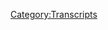 {{Transcript
    | title         = [[737: Reflections on a Verdict Part 2]]
    | caption       = [https://knowledgefight.libsyn.com/737-reflections-on-a-verdict-part-2 Listen to this episode on Libsyn]
    | episodeNumber = [[737: Reflections on a Verdict Part 2|737]]
    | length        = 01:23:02
}}

{{MessageBox
    | header     = Warning: Bot Generated Content
    | text       = This transcript was automatically generated by transcription software and likely contains many mistakes and misattributions. Please check the audio for definitive quotes, attribution, and context.
    | image      = N3yvass4myg91.webp
    | imagewidth = 50px
    | id         = warning
}}

{{TranscriptBlock
    | name      = Opening Theme by DJ Danarchy
    | timestamp = 00:00:04.000
    | text      = Red Alert. Red alert. Red alert. Red alert. Red alert. Not not not not not not Knowledge Fight. Dan and Jordan. I am sweating. Knowledge fight dot com. It's time to pray. I have great respect for Knowledge Fight. Knowledge Fight. I'm sick of them posing as if they're the good guys saying we are the bad guys. Knowledge Fight. Dan and Jordan. Knowledge Fight. Need money. Andy in Kansas Andy in Andy Stop it Andy in Kan Andy in Kansas. Andy it's time to pray Andy in Kansas, you're on the air. Thanks for holding. Hello Alex I'm a first time caller I'm a huge fan. I love your work. Knowledge Fight. Knowledge Fight dot com. I love you.
}}

{{TranscriptBlock
    | name      = Dan
    | timestamp = 00:00:59.000
    | text      = Hey, everybody, welcome back to Knowledge Fight. I'm Dan.
}}

{{TranscriptBlock
    | name      = Jordan
    | timestamp = 00:01:01.000
    | text      = I'm Jordan.
}}

{{TranscriptBlock
    | name      = Dan
    | timestamp = 00:01:02.000
    | text      = We're a couple dudes, like to sit around worship at the altar of Celine and talk a little bit about Alex Jones.
}}

{{TranscriptBlock
    | name      = Jordan
    | timestamp = 00:01:06.000
    | text      = Oh indeed we are, Dan.
}}

{{TranscriptBlock
    | name      = Dan
    | timestamp = 00:01:08.000
    | text      = Jordan.
}}

{{TranscriptBlock
    | name      = Jordan
    | timestamp = 00:01:09.000
    | text      = Dan!
}}

{{TranscriptBlock
    | name      = Dan
    | timestamp = 00:01:09.000
    | text      = JorDan.
}}

{{TranscriptBlock
    | name      = Jordan
    | timestamp = 00:01:10.000
    | text      = Quick question for you.
}}

{{TranscriptBlock
    | name      = Dan
    | timestamp = 00:01:10.000
    | text      = Sup.
}}

{{TranscriptBlock
    | name      = Jordan
    | timestamp = 00:01:11.000
    | text      = So what's your bright spot today, buddy?
}}

{{TranscriptBlock
    | name      = Dan
    | timestamp = 00:01:12.000
    | text      = My bright spot today is that we remember to do an intro.
}}

{{TranscriptBlock
    | name      = Jordan
    | timestamp = 00:01:14.000
    | text      = That is true. As opposed to last time,
}}

{{TranscriptBlock
    | name      = Dan
    | timestamp = 00:01:17.000
    | text      = Boy, I felt I could I couldn't say words and now I can't either.
}}

{{TranscriptBlock
    | name      = Jordan
    | timestamp = 00:01:24.000
    | text      = You your your intros, when you're by yourself, have a tendency to flounder as time goes on.
}}

{{TranscriptBlock
    | name      = Dan
    | timestamp = 00:01:31.000
    | text      = I get a little heavy.
}}

{{TranscriptBlock
    | name      = Jordan
    | timestamp = 00:01:33.000
    | text      = You get you have a good head of steam as you start and then they start to go a little bit off the rails.
}}

{{TranscriptBlock
    | name      = Dan
    | timestamp = 00:01:38.000
    | text      = It's kind of Wile E Coyote-ish.
}}

{{TranscriptBlock
    | name      = Jordan
    | timestamp = 00:01:42.000
    | text      = That you you don't know when you've run off the cliff. You keep going. It's kind of amazing.
}}

{{TranscriptBlock
    | name      = Dan
    | timestamp = 00:01:48.000
    | text      = And the the there's an existential question in the middle of, why am I doing this?
}}

{{TranscriptBlock
    | name      = Jordan
    | timestamp = 00:01:54.000
    | text      = There is that. anyway. When you fall you hold up a sign that says, Why am I doing this?
}}

{{TranscriptBlock
    | name      = Dan
    | timestamp = 00:02:01.000
    | text      = So I'm glad that we're, we remember to do that today. indeed. What about you?
}}

{{TranscriptBlock
    | name      = Jordan
    | timestamp = 00:02:05.000
    | text      = My brightspot? Dan, it may seem trivial but it is the parking spot that I got today. oooh. There is, so on the street, there is very little...
}}

{{TranscriptBlock
    | name      = Dan
    | timestamp = 00:02:14.000
    | text      = Don't doxs me.
}}

{{TranscriptBlock
    | name      = Jordan
    | timestamp = 00:02:15.000
    | text      = --there is. I wasn't going to. all right. There is one spot. One that is free. There's no. There's no parking meters. It is in between.
}}

{{TranscriptBlock
    | name      = Mike Wilette
    | timestamp = 00:02:26.000
    | text      = COMBO BREAKER!
}}

{{TranscriptBlock
    | name      = Dan
    | timestamp = 00:02:27.000
    | text      = Don't dox me, man!
}}

{{TranscriptBlock
    | name      = Jordan
    | timestamp = 00:02:28.000
    | text      = You can't, you can't park in those places. But there's one perfect spot, completely free, right? Always filled. But then every now and again. This is the second time in like three years I've gotten this spot. And it brightens your day, man free parking.
}}

{{TranscriptBlock
    | name      = Dan
    | timestamp = 00:02:45.000
    | text      = That is fantastic. I now have more work to do, because I'm gonna have to bleep a couple of things. It's not specific enough to geo locate me but at the same time I'm still uncomfortable with landmarks. fair enough. But as far as parking goes, that could be anywhere in the city. exactly. It's it's a real menace. People have a real tough time with it. And I'm glad I'm glad you landed.
}}

{{TranscriptBlock
    | name      = Jordan
    | timestamp = 00:03:08.000
    | text      = A little bit like standing in the four corners, you know where you're like, Oh, I'm in any state that I want to be right now. You're like this is the freest parking in the entire block.
}}

{{TranscriptBlock
    | name      = Dan
    | timestamp = 00:03:16.000
    | text      = Yeah, back when I lived in uptown. That was the worst. yeah. Because, I guess we already doxed my old place, I lived on Ainsley. And that street is so thin. yeah. And there's people parking on both sides of the street. And there's never a spot. It was just so awful I'd have anytime anybody came over there. It was just like they would learn. Yeah, they're like, oh, I have to park aways away or drive around in a loop. For half an hour. yeah. To find someone leaving. That was awful.
}}

{{TranscriptBlock
    | name      = Jordan
    | timestamp = 00:03:51.000
    | text      = Anybody living near Belmont and Lake Shore is like you're gonna, you might as well park on Addison, my man.
}}

{{TranscriptBlock
    | name      = Dan
    | timestamp = 00:03:57.000
    | text      = Funny story, that was around where I lived before. exactly. Yeah. yeah. A lot of people who would come over would. tough stuff. They'd learn. Take fucking the red line.
}}

{{TranscriptBlock
    | name      = Jordan
    | timestamp = 00:04:09.000
    | text      = Take the red line. yeah. There's good transportation here.
}}

{{TranscriptBlock
    | name      = Dan
    | timestamp = 00:04:12.000
    | text      = Yeah. Luckily for us, you also lived in Uptown when I lived in Uptown. So you could just walk over. So it was pretty convenient. beautiful. So Jordan today, we have an interview to enjoy. Continuing our sneaky snake weekend series.
}}

{{TranscriptBlock
    | name      = Jordan
    | timestamp = 00:04:27.000
    | text      = The snakes have snuck again.
}}

{{TranscriptBlock
    | name      = Dan
    | timestamp = 00:04:29.000
    | text      = We have a little conversation with Elizabeth Williamson, she dropped by.
}}

{{TranscriptBlock
    | name      = Jordan
    | timestamp = 00:04:34.000
    | text      = Our good friend Elizabeth.
}}

{{TranscriptBlock
    | name      = Dan
    | timestamp = 00:04:36.000
    | text      = Yeah. The trial has concluded. And so we thought in addition to checking in with the legal end with our friend Mark, why not talk to our friend Liz about what it was like in the room, as she had spent the entire time there for the trial.
}}

{{TranscriptBlock
    | name      = Jordan
    | timestamp = 00:04:52.000
    | text      = I think really she, beyond like the judge and the lawyers and the jury, I think Elizabeth has been in there the most.
}}

{{TranscriptBlock
    | name      = Dan
    | timestamp = 00:04:59.000
    | text      = Well, the families.
}}

{{TranscriptBlock
    | name      = Jordan
    | timestamp = 00:05:00.000
    | text      = Well, I mean, yes, I mean in the professional capacity.
}}

{{TranscriptBlock
    | name      = Dan
    | timestamp = 00:05:03.000
    | text      = People who weren't part of the tribe.
}}

{{TranscriptBlock
    | name      = Jordan
    | timestamp = 00:05:05.000
    | text      = Exactly. Yeah, obviously I'm. Yeah.
}}

{{TranscriptBlock
    | name      = Dan
    | timestamp = 00:05:08.000
    | text      = Yeah. I mean, Sebastian Murdoch was down there, but he left after a week or so. I mean, even Mark left after a week.
}}

{{TranscriptBlock
    | name      = Jordan
    | timestamp = 00:05:16.000
    | text      = Mark had places to be.
}}

{{TranscriptBlock
    | name      = Dan
    | timestamp = 00:05:18.000
    | text      = Yeah. Vegas.
}}

{{TranscriptBlock
    | name      = Jordan
    | timestamp = 00:05:19.000
    | text      = Yeah, baby.
}}

{{TranscriptBlock
    | name      = Dan
    | timestamp = 00:05:22.000
    | text      = So I hope you folks do enjoy and we will be back Monday with a non sneaky episode. indeed we will. But hey. enjoy. Until then. No. no. That's not how we do this. exactly. Boy.
}}

{{TranscriptBlock
    | name      = Dan
    | timestamp = 00:05:40.000
    | text      = Hey, folks, we are back again. it's true. Guess who's back? Back again
}}

{{TranscriptBlock
    | name      = Jordan
    | timestamp = 00:05:47.000
    | text      = No. Is this how we start things now?
}}

{{TranscriptBlock
    | name      = Dan
    | timestamp = 00:05:50.000
    | text      = This weekend feels empty without me. That Eminem song is 20 years old.
}}

{{TranscriptBlock
    | name      = Jordan
    | timestamp = 00:05:56.000
    | text      = Yeah, no, sometimes I really think about how many things are 20 years old now. And it's a it's a real bummer. Yeah, what are you gonna do?
}}

{{TranscriptBlock
    | name      = Dan
    | timestamp = 00:06:03.000
    | text      = Anyway? We are here having another little sneaky snake this weekend. And we're excited to be joined by, from the, from the New York Times from Sandy Hook. The battle for truth. yes. An American tragedy. yes, you got the you got the yeah. Also person whose name I fucked up last time. yep. Ladies and gentlemen. Elizabeth Williamson, thank you so much for joining us.
}}

{{TranscriptBlock
    | name      = Elizabeth Williamson
    | timestamp = 00:06:34.000
    | text      = It's Erica Williamson to you.
}}

{{TranscriptBlock
    | name      = Dan
    | timestamp = 00:06:35.000
    | text      = Dammit.
}}

{{TranscriptBlock
    | name      = Jordan
    | timestamp = 00:06:36.000
    | text      = Ohhh, every time, Dan.
}}

{{TranscriptBlock
    | name      = Dan
    | timestamp = 00:06:40.000
    | text      = I'm used to not being able to get anything right. That is okay. How are you?
}}

{{TranscriptBlock
    | name      = Elizabeth Williamson
    | timestamp = 00:06:45.000
    | text      = I'm fine. How are you guys?
}}

{{TranscriptBlock
    | name      = Dan
    | timestamp = 00:06:48.000
    | text      = I'm a little tired. Little exhausted. I'm sure you're feeling fairly similarly. So I should
}}

{{TranscriptBlock
    | name      = Elizabeth Williamson
    | timestamp = 00:06:55.000
    | text      = Yeah, I am actually but I'm, I'm happy even though you didn't ask me what's my bright spot? My bright spot is that I'm in Wisconsin at my brother's house.
}}

{{TranscriptBlock
    | name      = Dan
    | timestamp = 00:07:04.000
    | text      = I think a lot of people's bright spot involves Wisconsin. People who love cheese. sure.
}}

{{TranscriptBlock
    | name      = Elizabeth Williamson
    | timestamp = 00:07:10.000
    | text      = Yes. booze. Brisk air. sure. Lots of Fall colors.
}}

{{TranscriptBlock
    | name      = Dan
    | timestamp = 00:07:15.000
    | text      = Milwaukee's in Wisconsin. that's true. They have that Spotted Cow. Is that the name of the beer that everyone likes?
}}

{{TranscriptBlock
    | name      = Elizabeth Williamson
    | timestamp = 00:07:22.000
    | text      = Yes. Yes. We've got a refrigerator full of that, my brother won a case of it in a bet.
}}

{{TranscriptBlock
    | name      = Dan
    | timestamp = 00:07:27.000
    | text      = Yeah. What was the bet?
}}

{{TranscriptBlock
    | name      = Jordan
    | timestamp = 00:07:29.000
    | text      = So wait now. Okay. All right.
}}

{{TranscriptBlock
    | name      = Dan
    | timestamp = 00:07:31.000
    | text      = Was it Alex Jones is going to lose $900 million?
}}

{{TranscriptBlock
    | name      = Elizabeth Williamson
    | timestamp = 00:07:35.000
    | text      = Ding ding ding.
}}

{{TranscriptBlock
    | name      = Jordan
    | timestamp = 00:07:37.000
    | text      = That's a good bet. That's a good bet.
}}

{{TranscriptBlock
    | name      = Dan
    | timestamp = 00:07:39.000
    | text      = Yeah. Especially if it ropes you in some Spotted Cow. yeah.
}}

{{TranscriptBlock
    | name      = Elizabeth Williamson
    | timestamp = 00:07:43.000
    | text      = That's right. It's thinking it's probably a little early for it. But you never know.
}}

{{TranscriptBlock
    | name      = Dan
    | timestamp = 00:07:49.000
    | text      = It's creamy, right? I mean, it has sort of a cream thing, I'm not trying to argue it's a morning beer.
}}

{{TranscriptBlock
    | name      = Jordan
    | timestamp = 00:07:57.000
    | text      = I was gonna say, are we are we easing in to day drinking this early?
}}

{{TranscriptBlock
    | name      = Elizabeth Williamson
    | timestamp = 00:08:01.000
    | text      = It's an excellent breakfast beer.
}}

{{TranscriptBlock
    | name      = Dan
    | timestamp = 00:08:04.000
    | text      = So you, I got to imagine are exhausted because you've been in Connecticut for the trial the entire time. Right. You you? It was almost five weeks of of that.
}}

{{TranscriptBlock
    | name      = Elizabeth Williamson
    | timestamp = 00:08:18.000
    | text      = Yeah, I did go home on the weekends. But yeah, I was there for the whole thing. And I wouldn't have been anywhere else because it was really quite something.
}}

{{TranscriptBlock
    | name      = Dan
    | timestamp = 00:08:30.000
    | text      = Yeah, yeah. Did. I just I guess that's got to help. I mean, being able to go home on the weekends, probably keeps a little bit of sanity. But us being down in Texas for like two weeks was it felt like an endurance trial?
}}

{{TranscriptBlock
    | name      = Jordan
    | timestamp = 00:08:46.000
    | text      = Yeah, it was excruciating.
}}

{{TranscriptBlock
    | name      = Dan
    | timestamp = 00:08:47.000
    | text      = And this trial in particular was, there were so many really moving, difficult stories from these family members. I just, I feel like I feel like I would collapse. yeah.
}}

{{TranscriptBlock
    | name      = Elizabeth Williamson
    | timestamp = 00:09:01.000
    | text      = Yeah, I mean, the families were the ones I really was thinking of, because, you know, once in a while, you know, the group would be larger or smaller, but I would say for the most part, the families attended just about every day of the trial, and you could really see the toll that it was taking on them. I mean, there were some family members that, you know, every time their child's name, for example, was mentioned, in court, they, you know, they would be very emotional about that, and, and then hearing each other's stories. I mean, they, you know, sometimes there were spouses who, you know, they didn't know that what the other one had gone through, you know, they didn't they hadn't heard that exact story told in that exact way, or they hadn't heard, you know, another relative story themselves. So, you know, you could really see it you know, how much just grief and you know, and how, what a revelation, some of this was even to them. And, and they were really there for each other. I mean, they, they all sat together, they all consult each other, they all kind of, you know, spent time together. And that was really
}}

{{TranscriptBlock
    | name      = Jordan
    | timestamp = 00:10:21.000
    | text      = Yeah, that is a really, really interesting thing that I I hadn't thought of, and I imagine most people hadn't thought of because, you know, despite our desire to kind of view everybody individually, in this case, obviously, there is still that element of, they're all sitting there with a shared event in their lives. So you just kind of don't realize that, yeah, of course, they wouldn't have just sat down in a group and gone through each individual story to each other.
}}

{{TranscriptBlock
    | name      = Dan
    | timestamp = 00:10:51.000
    | text      = And if you have, even if you're married to somebody, or maybe maybe you're divorced, or whatever, but a partner, sometimes in the aftermath of like a really terrible grief, sometimes you don't want to
}}

{{TranscriptBlock
    | name      = Jordan
    | timestamp = 00:11:06.000
    | text      = Relive it. Yeah.
}}

{{TranscriptBlock
    | name      = Dan
    | timestamp = 00:11:07.000
    | text      = Or even overburden the other person. oh totally. Be strong for them. sure. Maybe some of the intricacies of what you were going through don't really come up.
}}

{{TranscriptBlock
    | name      = Elizabeth Williamson
    | timestamp = 00:11:19.000
    | text      = A number of them spoke about how they tried to shield the other parent, for example, from what they were hearing, or what they were seeing, or the attacks that were, you know, coming at them. I'm sure you guys noticed that. how could you not? Yeah, yeah. And then the other thing, and I noticed this when I was writing my book, memories are faulty, particularly when people have gone through a big trauma. They, they, you know, can't remember everything. And this has been, you know, just about a decade. So, you know, I think them working on those recollections and, and then replaying them, you know, there were things that I think they that some people in the room hadn't know, hadn't really remembered, although they may have known it at the time.
}}

{{TranscriptBlock
    | name      = Dan
    | timestamp = 00:12:06.000
    | text      = Right, yeah, yeah. You block out a bit, that's a...
}}

{{TranscriptBlock
    | name      = Jordan
    | timestamp = 00:12:10.000
    | text      = Yeah, the brain will create that safety measure.
}}

{{TranscriptBlock
    | name      = Dan
    | timestamp = 00:12:14.000
    | text      = --much like trying to protect your partner, your brain tries to protect you from stuff.
}}

{{TranscriptBlock
    | name      = Elizabeth Williamson
    | timestamp = 00:12:17.000
    | text      = Yeah, yeah. Yeah, no, it's really true.
}}

{{TranscriptBlock
    | name      = Dan
    | timestamp = 00:12:21.000
    | text      = So we came to the end of the trial last week, on Wednesday, I guess the verdict was read on Wednesday. But the actual end of the arguments was the week, the end of the week prior. right. And so one of the things that I was wondering was, how did things feel as time went on? And the jury was deliberating?
}}

{{TranscriptBlock
    | name      = Elizabeth Williamson
    | timestamp = 00:12:46.000
    | text      = Yeah. So they had a number of questions. And so every time they'd ask a question, you try to game, you know, what does that mean? You know, at one point they asked to hear the testimony again, of William Sherlach, who's a wife, Mary Sherlach was the school psychologist who died at Sandy Hook. And there was this, you know, thought in the room? Well, okay. Let's think, his name appears on the bottom of the jury verdict form. So does that mean they're nearing the end? Yeah. All right, try and, you know, figure it all out. And kind of game through it to see, well, what does that mean? And one question, in particular, that the jury asked was this thing where they said, What does it mean, there's this kind of archaic language in the law, in these sorts of cases. And it's what does it, you know, the instruction to the jury is, try to put the plaintiff back into the position when you, you know, levy these damages, try to put them back into position they were before the harm occurred. And, you know, that works for things like, you know, a broken contract. So, you know, you can say, well, here's the income you would have had, if that person hadn't broken, illegally broken the contract or, you know, a personal injury, you know, you're paying for hospitalization, and maybe special care and things like that. But when it comes to defamation, and you know, reputational damage and things like that, and reputational damage to someone who has lost someone in this way, how do you ever get them back to where they started? You know, that's, it becomes almost a philosophical question. So yeah, it's a, you know, it was just, you know, everyone was thinking, what are they thinking when they're asking that question? Are they thinking, you know, no amount of money? Are they thinking any amount of money, you know, how, how are they grappling with that? So, so that was kind of a thing you know everybody was wondering, you know, what, what do they you know, what's going on inside that room where only the six member panel is meeting?
}}

{{TranscriptBlock
    | name      = Jordan
    | timestamp = 00:15:08.000
    | text      = Yeah I remember the one question that stuck with me from them is the one where they asked why was the why was Lafferty the first name? And obviously, it was just, you know, that was the first name and then "et al." meant, rather than writing out every single name, right, but everybody, everybody went, Oh, I know, they they must be thinking that if the name is first, maybe there was more injury to them. You know, everybody had to have had that same thought. Right?
}}

{{TranscriptBlock
    | name      = Dan
    | timestamp = 00:15:35.000
    | text      = Well, I also I had another takeaway from it. And that was, boy, does this show they are not googling anything.
}}

{{TranscriptBlock
    | name      = Elizabeth Williamson
    | timestamp = 00:15:43.000
    | text      = Yes, exactly.
}}

{{TranscriptBlock
    | name      = Dan
    | timestamp = 00:15:45.000
    | text      = They are sticking to the judge's instructions if they're asking this.
}}

{{TranscriptBlock
    | name      = Elizabeth Williamson
    | timestamp = 00:15:49.000
    | text      = Yep. Not even the definition of "et al." Yeah, no, they were very thorough. They, they were extremely diligent. You got the sense that, you know, as the judge was noting, during the trial, they were showing up early every day. They were taking notes. I mean, they were they were really into this, and, and, you know, they were very engaged. And I noticed a lot, you know, there would be different testimony, and, you know, you they would be, you know, wiping their tears away, you know, kind of crying a little bit, kind of when Jones testified, you know, a lot of frowns and a lot of shaking of their heads. And that, you know, was really interesting, because after that I'm, Norm Pattis told me he thought Jones did well in his testimony, and I was thinking, define "well."
}}

{{TranscriptBlock
    | name      = Dan
    | timestamp = 00:16:47.000
    | text      = Well. He's getting paid well.
}}

{{TranscriptBlock
    | name      = Elizabeth Williamson
    | timestamp = 00:16:51.000
    | text      = Yeah. I just said, That's surprising. You think you did well? Well, that's surprising.
}}

{{TranscriptBlock
    | name      = Jordan
    | timestamp = 00:16:58.000
    | text      = Well, yeah, could have been $1.2 billion, you know, I think, took 300 million off. But you know, it's relative. It's relative.
}}

{{TranscriptBlock
    | name      = Dan
    | timestamp = 00:17:05.000
    | text      = I think when you're someone like Norm, you have to play by pro wrestling rules where you don't break kayfabe like, even backstage, you're still in character. You know, there's still a, like, doing pretty well out there.
}}

{{TranscriptBlock
    | name      = Jordan
    | timestamp = 00:17:18.000
    | text      = Yeah. When he goes home, and it's all it's just him and his wife. He takes the text the wig off. He doesn't actually have a ponytail. He's completely bald, you know, he removes the makeup. I mean, it's, it's tough, but he's the he's the only one who gets to see the real him.
}}

{{TranscriptBlock
    | name      = Elizabeth Williamson
    | timestamp = 00:17:35.000
    | text      = Yeah, yeah. He definitely has his shtick down. I mean, when I first started researching the what was happening here, for the book, I went to see him at his offices in New Haven. And it's an you know, his offices are in an old Victorian house. And he has in what had been the dining room, just the walls are lined with books. And he said his wife has an antiquarian bookstore. And he, and he said,
}}

{{TranscriptBlock
    | name      = Dan
    | timestamp = 00:18:05.000
    | text      = Wait, wait, you mentioned the antiquarian bookstore on the last episode we talked, you didn't...
}}

{{TranscriptBlock
    | name      = Elizabeth Williamson
    | timestamp = 00:18:09.000
    | text      = In Waterbury there was one. Yeah.
}}

{{TranscriptBlock
    | name      = Dan
    | timestamp = 00:18:11.000
    | text      = ---you didn't mention it was Norm's wife.
}}

{{TranscriptBlock
    | name      = Elizabeth Williamson
    | timestamp = 00:18:13.000
    | text      = No, no, make no mistake. Let's not start anything here.
}}

{{TranscriptBlock
    | name      = Dan
    | timestamp = 00:18:17.000
    | text      = Okay, different antiquarian bookstore.
}}

{{TranscriptBlock
    | name      = Elizabeth Williamson
    | timestamp = 00:18:21.000
    | text      = Yep, no, her antiquarian bookstore is someplace else. I think he said it's in an old barn somewhere.
}}

{{TranscriptBlock
    | name      = Dan
    | timestamp = 00:18:26.000
    | text      = I just, I can't believe that there are two antiquarian bookstores that are coming up.
}}

{{TranscriptBlock
    | name      = Jordan
    | timestamp = 00:18:31.000
    | text      = I mean. Yes, it's it's amazing that they're
}}

{{TranscriptBlock
    | name      = Dan
    | timestamp = 00:18:34.000
    | text      = It's amazing. yeah.
}}

{{TranscriptBlock
    | name      = Elizabeth Williamson
    | timestamp = 00:18:34.000
    | text      = Yeah. Well, it gets weirder. Because he said, so he shows me these two very, or no, three very interesting antique books. And, and he said, Look at this one, and when you know, and it was, and one of them, as I recall, was like one of those flip books, you know, where you get a moving picture when you put the pages? yeah.
}}

{{TranscriptBlock
    | name      = Jordan
    | timestamp = 00:18:55.000
    | text      = Not the same type of antique books that I was thinking of. right? Again, more like, Oh, this is a first edition Robinson Crusoe not like this, this flip book is from the 70s.
}}

{{TranscriptBlock
    | name      = Dan
    | timestamp = 00:19:06.000
    | text      = That was a first edition of
}}

{{TranscriptBlock
    | name      = Elizabeth Williamson
    | timestamp = 00:19:08.000
    | text      = Uh, no, they were old, they were very, very old. No, they were. But. But so, you know, three, and it was kind of like, let me dig out some really interesting finds for you. So he comes up with these three books and and you know, from his opening arguments, Norm prides himself on how well read he is I think he cited you know, the great philosophers and all the way down to Shoshana Zubov in his opening remarks, so and he he was talking about her book as well when you know it, not only during his opening remarks, but you know, back in 2019 when I first visited with him. But anyway, so he shows me these three books and I thought, Oh, that's really interesting. And then a couple months go by and I read a profile of him in Connecticut magazine, and the reporter comes in and he says, Oh, let me show you my library. Look at these three interesting books. It was the same three books.
}}

{{TranscriptBlock
    | name      = Dan
    | timestamp = 00:20:12.000
    | text      = But that's got to be a little bit disappointing. yeah.
}}

{{TranscriptBlock
    | name      = Elizabeth Williamson
    | timestamp = 00:20:16.000
    | text      = Yeah. You know, he's got a shtick. You know, he's, he's sort of the, you know, he always says the same thing. You know, hey, I'm an iconoclast. I'm, uh, you know, name your age. Now. He's, I think 67. But at the time it was. I'm a 64 year old with a ponytail. I'm a 65 year old with a ponytail. I'm a 67 year old with a ponytail. I'm I'm an iconoclast. I like you know, offbeat clients.
}}

{{TranscriptBlock
    | name      = Jordan
    | timestamp = 00:20:40.000
    | text      = Yeah, there's there's the there's the analog that of that in the comedy world, which is the the comic who has to come out wearing the same shirt, because they have a joke about the shirt. You know, they have to every show they do they have to do the same shirt joke. And it gets so sad. Yeah, it gets so sad.
}}

{{TranscriptBlock
    | name      = Dan
    | timestamp = 00:21:00.000
    | text      = Oh, Norm.
}}

{{TranscriptBlock
    | name      = Elizabeth Williamson
    | timestamp = 00:21:00.000
    | text      = He's got the same book joke. yep. So.
}}

{{TranscriptBlock
    | name      = Jordan
    | timestamp = 00:21:04.000
    | text      = I mean, what three books are, what? What three books does he think is going to impress everybody? And why?
}}

{{TranscriptBlock
    | name      = Dan
    | timestamp = 00:21:12.000
    | text      = Alex Jones's The Great Reset. Glenn Beck's The Great Reset...
}}

{{TranscriptBlock
    | name      = Jordan
    | timestamp = 00:21:17.000
    | text      = Lyndon Larouche.
}}

{{TranscriptBlock
    | name      = Dan
    | timestamp = 00:21:19.000
    | text      = --Klaus Schwab's The Great Reset. All three books titled The Great Reset.
}}

{{TranscriptBlock
    | name      = Jordan
    | timestamp = 00:21:24.000
    | text      = The uh...
}}

{{TranscriptBlock
    | name      = Elizabeth Williamson
    | timestamp = 00:21:25.000
    | text      = Have you all...
}}

{{TranscriptBlock
    | name      = Jordan
    | timestamp = 00:21:25.000
    | text      = --Star Wars trilogy.
}}

{{TranscriptBlock
    | name      = Elizabeth Williamson
    | timestamp = 00:21:26.000
    | text      = --heard his podcast where he interviews Alex Jones.
}}

{{TranscriptBlock
    | name      = Jordan
    | timestamp = 00:21:30.000
    | text      = No, no, absolutely not.
}}

{{TranscriptBlock
    | name      = Elizabeth Williamson
    | timestamp = 00:21:32.000
    | text      = Oh, my.
}}

{{TranscriptBlock
    | name      = Dan
    | timestamp = 00:21:33.000
    | text      = Was that new?
}}

{{TranscriptBlock
    | name      = Elizabeth Williamson
    | timestamp = 00:21:34.000
    | text      = No, it's I want to say it's probably a year old.
}}

{{TranscriptBlock
    | name      = Dan
    | timestamp = 00:21:40.000
    | text      = I knew that Norm did some broadcasting but I, I've heard him on Alex's show a number of times and I've not found him to be a compelling figure.
}}

{{TranscriptBlock
    | name      = Elizabeth Williamson
    | timestamp = 00:21:51.000
    | text      = Yeah, the the upshot of it is Wow, Alex, here I am Norm, incredibly well read Norm, very familiar with the whole of the great philosophers, and how did I miss you? Just really amazing. Like you are one of the you know, the, you are one of the great's when it comes to prophecy.
}}

{{TranscriptBlock
    | name      = Jordan
    | timestamp = 00:22:19.000
    | text      = Oh, boy.
}}

{{TranscriptBlock
    | name      = Dan
    | timestamp = 00:22:20.000
    | text      = And then Alex quotes a comic book.
}}

{{TranscriptBlock
    | name      = Jordan
    | timestamp = 00:22:23.000
    | text      = Yeah. As uncle Benjamin used to say, with great Alex comes great Alexbility.
}}

{{TranscriptBlock
    | name      = Elizabeth Williamson
    | timestamp = 00:22:33.000
    | text      = I think you call that client management.
}}

{{TranscriptBlock
    | name      = Dan
    | timestamp = 00:22:37.000
    | text      = That's true. I guess you spend...
}}

{{TranscriptBlock
    | name      = Jordan
    | timestamp = 00:22:39.000
    | text      = It's babysitting.
}}

{{TranscriptBlock
    | name      = Dan
    | timestamp = 00:22:40.000
    | text      = --any time around Alex, you realize a little bit of flattery probably like, is how you get anything done.
}}

{{TranscriptBlock
    | name      = Jordan
    | timestamp = 00:22:47.000
    | text      = Yeah yeah yeah. yeah. What do you want to order for pizza? I don't know! I mean, you look great today. Let's go with pepperoni and cheese! Like okay, fine man. It's what it takes.
}}

{{TranscriptBlock
    | name      = Elizabeth Williamson
    | timestamp = 00:22:56.000
    | text      = Brilliant choice, brilliant choice.
}}

{{TranscriptBlock
    | name      = Jordan
    | timestamp = 00:22:58.000
    | text      = So smart.
}}

{{TranscriptBlock
    | name      = Dan
    | timestamp = 00:23:00.000
    | text      = So I I'm particularly interested in, as those questions were coming in, and like, as the deliberation went on, was that what was the flavor of tension in the courtroom? As best as you can describe it? Like, because I know that for us, from far away, there was a bit of confusion, a bit of like, is it gonna be today? Even on Wednesday it was like the end of the day, Wednesday.
}}

{{TranscriptBlock
    | name      = Elizabeth Williamson
    | timestamp = 00:23:30.000
    | text      = Yeah. Yeah. I think by the end of Wednesday, especially after they heard William Sherlach's testimony again. And then they they took recess, they went back to deliberate then there was lunch. And then they came out and they said, Can we have a new copy of the verdict form? Because we wrote the wrong number on a line. And I was sitting in the back row with Dan Reed, the documentarian, who's been recording these, this trial, and others, and we both looked at each other, you know, eyebrows raised, does it mean they're almost at the end, you know? Or does it mean, you know, they're still kind of making their way, and and no one knew. But I was starting to, by the end of the day on Wednesday, really kind of lose hope that they were going to arrive at a verdict that week. I don't know why I just felt like they were, you know, I started out...
}}

{{TranscriptBlock
    | name      = Jordan
    | timestamp = 00:24:31.000
    | text      = You mean like if it wasn't...
}}

{{TranscriptBlock
    | name      = Elizabeth Williamson
    | timestamp = 00:24:32.000
    | text      = --really optimistic...
}}

{{TranscriptBlock
    | name      = Jordan
    | timestamp = 00:24:33.000
    | text      = --Wednesday, it was gonna be next Wednesday.
}}

{{TranscriptBlock
    | name      = Elizabeth Williamson
    | timestamp = 00:24:36.000
    | text      = --and it would go over the weekend, yeah, I just felt like ugh, and then, you know, speaking of Norm, he started to say, I've got another, you know, I've got another gig basically.
}}

{{TranscriptBlock
    | name      = Jordan
    | timestamp = 00:24:48.000
    | text      = Yeah yeah yeah.
}}

{{TranscriptBlock
    | name      = Dan
    | timestamp = 00:24:49.000
    | text      = It's a stand up gig.
}}

{{TranscriptBlock
    | name      = Elizabeth Williamson
    | timestamp = 00:24:52.000
    | text      = Yeah, like, I need to, you know I need to postpone this a little bit because I have to go be in New York City and I can't monitor this case and I don't trust anyone else to monitor this case or these deliberations so I can't be in two places at once.
}}

{{TranscriptBlock
    | name      = Dan
    | timestamp = 00:25:06.000
    | text      = Norm got booked to do a check spot at the...
}}

{{TranscriptBlock
    | name      = Elizabeth Williamson
    | timestamp = 00:25:09.000
    | text      = Sorry?
}}

{{TranscriptBlock
    | name      = Dan
    | timestamp = 00:25:10.000
    | text      = --Sand. Just, Norm got a terrible stand up gig.
}}

{{TranscriptBlock
    | name      = Jordan
    | timestamp = 00:25:12.000
    | text      = Yeah, it's it's funny. It's funny. I remember whenever he broke into the conversation with the judge, and just all of a sudden was like, Hey, listen, I can't be here until two on Thursday. That's as good as I can do. And everybody just went, what are we? What just happened? What are you doing?
}}

{{TranscriptBlock
    | name      = Elizabeth Williamson
    | timestamp = 00:25:30.000
    | text      = Yeah, I think my jaw literally dropped when he said that. I thought, wow.
}}

{{TranscriptBlock
    | name      = Jordan
    | timestamp = 00:25:34.000
    | text      = Everyone was taken aback.
}}

{{TranscriptBlock
    | name      = Dan
    | timestamp = 00:25:36.000
    | text      = I'm booked to be on Rogan.
}}

{{TranscriptBlock
    | name      = Jordan
    | timestamp = 00:25:38.000
    | text      = Exactly. It was yeah, it was like, double booked sorry about this one.
}}

{{TranscriptBlock
    | name      = Elizabeth Williamson
    | timestamp = 00:25:44.000
    | text      = Really was odd. And and the judge
}}

{{TranscriptBlock
    | name      = Jordan
    | timestamp = 00:25:47.000
    | text      = I'm trying a case against Gacy.
}}

{{TranscriptBlock
    | name      = Elizabeth Williamson
    | timestamp = 00:25:49.000
    | text      = Yeah. Why don't we just cross that bridge when we get to it, Norm. So yeah. She didn't call him Norm. She's very formal. She, she, yeah, that would have been against decorum. But yeah, so that so then we were thinking by the end of the day on Wednesday, now we're looking at a really truncated day on Thursday. sure. And then what's going to happen, then we're at Friday. So and then you were also thinking about, there were all these other things going on, you know, a lot of news that was starting to pile up at the end of the week, like the January 6th hearing on Thursday night, and I was just starting to think about, you know,
}}

{{TranscriptBlock
    | name      = Jordan
    | timestamp = 00:26:38.000
    | text      = Are you going to be in Connecticut for the rest of your life? Like a Twilight Zone situation? You know, you can't escape the restaurants, you're William Shatner, like, it's a whole thing. I get you.
}}

{{TranscriptBlock
    | name      = Elizabeth Williamson
    | timestamp = 00:26:50.000
    | text      = Yeah, it was sort of Groundhog Day, in that in the hotel where which was just walking distance from the courtroom where pretty much everybody was staying. So yeah, so anyway, so they surprised us in the end, you know, they they, when they asked for a new verdict form, it was because they really were at the very end, and they were writing everything in. So um.
}}

{{TranscriptBlock
    | name      = Jordan
    | timestamp = 00:27:12.000
    | text      = What was what was your feel when the first number was read?
}}

{{TranscriptBlock
    | name      = Elizabeth Williamson
    | timestamp = 00:27:18.000
    | text      = I, I was like, wow, you know, that is a lot. I noticed a couple people were were speculating on Twitter, they were saying, okay, Price is Right rules. You, let's all guess, what's the verdict gonna be? Can't go over, you know, and so people who, people were saying, you know, three, 350, 325. And I was thinking, that sounds ambitious, but given the number of plaintiffs, I don't know, maybe, yeah. Right. When Robbie Parker got 120. And you still had 14 plaintiffs to go. You were thinking, wow, this is going to be historic.
}}

{{TranscriptBlock
    | name      = Dan
    | timestamp = 00:28:07.000
    | text      = And then I have to imagine that was palpable. yeah. In the room, that feeling, after Robbie's verdict.
}}

{{TranscriptBlock
    | name      = Elizabeth Williamson
    | timestamp = 00:28:13.000
    | text      = It was absolutely silent in the room. And, you know, I mean, it wasn't, it was just sort of stunning how quiet it was. And, you know, people were just listening to the numbers, and all you could hear were, you know, people like myself typing these numbers in, and, you know, trying to keep track of them. And then I was typing in, and in New York, they were adding, and re adding just to make sure everything was accurate. And, you know, you started to see these sort of exclamations of Whoa, and, Oh my god,
}}

{{TranscriptBlock
    | name      = Jordan
    | timestamp = 00:28:52.000
    | text      = The moment the moments I think they showed the judgment, they immediately cut to Robbie. And it was it was you saw him put his head in his hands, like very slowly and just keep it there. And it was very much like, I could feel and see that thought of, of, fucking we did it. You know, like, it was, it was such a feeling of, I mean, I imagine you could have reached out and held victory in the air like it was that kind of intensity there.
}}

{{TranscriptBlock
    | name      = Elizabeth Williamson
    | timestamp = 00:29:25.000
    | text      = Yeah. Yeah. It was really incredible. It was. Yeah, I think nobody knew what to say. It was just, I mean, I just looked over at this colleague, and it was like, holy smokes, you know, but which came out like a different word. But anyway, yeah, it was. It really was, it was really jaw dropping. It was incredible. So.
}}

{{TranscriptBlock
    | name      = Dan
    | timestamp = 00:29:54.000
    | text      = And not to, not to dwell on any like, schadenfreude or anything but, what, how was How was Norm feelin? Could you get a sense of his vibe? As this was?
}}

{{TranscriptBlock
    | name      = Elizabeth Williamson
    | timestamp = 00:30:04.000
    | text      = I did look over.
}}

{{TranscriptBlock
    | name      = Jordan
    | timestamp = 00:30:07.000
    | text      = Oh, of course you did.
}}

{{TranscriptBlock
    | name      = Elizabeth Williamson
    | timestamp = 00:30:09.000
    | text      = Yeah, he was staring straight ahead. He did not look at the lawyers. He did not turn around. right. You know, I mean, and then one of the things he was doing in the courtroom prior to that was, he was kind of like making nice to people in the room, you know, at one point, you know, Robbie Parker, during one of the recesses was leaving the room and, and Norm was following him out the door and kind of like, patted him on the back. At another point, Pat Llodra, who attended many days of the trial, she was the former first selectman in Newtown when the shooting occurred, with the equivalent of Mayor and, you know, went up to her and said, Oh, nothing personal, kind of thing.
}}

{{TranscriptBlock
    | name      = Dan
    | timestamp = 00:30:55.000
    | text      = Yeah. It's all in the game.
}}

{{TranscriptBlock
    | name      = Jordan
    | timestamp = 00:30:57.000
    | text      = Yeah. That is very much Norm's vibe, especially in the courtroom. He was just like, I'm a gladiator in here, I'm fighting for my client. And then at the end of it, he's like, Hey, man, it's it's fun to be in the in the pit with you, right? Eh, let's go have a beer. And you're like, No, you're a monster. Dude. I don't know what to tell you.
}}

{{TranscriptBlock
    | name      = Elizabeth Williamson
    | timestamp = 00:31:16.000
    | text      = In a case like this, it's really hard to sort of, break character like that, you know, it just, I'm not sure that that is something that people were buying. I mean, I won't speak for Pat Llodra or anyone like that. But um.
}}

{{TranscriptBlock
    | name      = Dan
    | timestamp = 00:31:34.000
    | text      = Well like I think everybody obviously deserves a defense, even if you're an awful person. And I don't think it makes you any less reputable of a lawyer if you take those cases. But I also don't think that you need to, at multiple points during the case, suggest that these grieving families are exaggerating their pain. yeah. I think that there might be another way to go about defending Alex, that doesn't involve something that distasteful,
}}

{{TranscriptBlock
    | name      = Jordan
    | timestamp = 00:32:02.000
    | text      = It really does require, like, I mean, if you are in a vacuum, trying to think up defense strategies, I can understand why this would go up on the whiteboard, you know, but once it's up there, you should be like, and this is an inhuman thing to do now that we should not do, we can scratch this one off. But when you're brainstorming, you're like, oh, this could happen, you know, this is a strategy session or something like that. But when you behave the way Norm did and Reynal, you know, it's not that they defended Alex that was the reason they were bad. It was the way they did it that was so disrespectful.
}}

{{TranscriptBlock
    | name      = Elizabeth Williamson
    | timestamp = 00:32:39.000
    | text      = Well, but here's where, you know, as you guys know, better than anybody. This is where, you know, you have to consider who's the client. And as Reynal told me during the trial in Austin, Alex calls all the shots, because I said, will he be testifying? And he said, it's up to Alex. And then he goes, everything is up to Alex. And so what they were putting on was the defense that Alex wanted. Yeah, so you know, in a normal client relationship, you would, you would, as you guys were just saying, you know, you'd say, no, let's cross that one off. We're not going to be accusing the families of anything. You know, that's what got us into this mess.
}}

{{TranscriptBlock
    | name      = Dan
    | timestamp = 00:33:27.000
    | text      = And that's how we're gonna end up paying a billion dollars.
}}

{{TranscriptBlock
    | name      = Elizabeth Williamson
    | timestamp = 00:33:31.000
    | text      = Yeah, but you know, he, person after person in these trials has testified, Alex calls all the shots. Alex runs the show. The show runs on Alex, there would be no Infowars if not for Alex, Alex makes all the decisions. Alex said to do that, Alex checked on this. Alex wanted that. So that that was the defense that he wanted. And so he got the judgment that that kind of defense produces.
}}

{{TranscriptBlock
    | name      = Dan
    | timestamp = 00:34:01.000
    | text      = No, yep. And not effective.
}}

{{TranscriptBlock
    | name      = Elizabeth Williamson
    | timestamp = 00:34:04.000
    | text      = No, no, not effective. To sit in the courtroom to tell and say, I'm done apologizing to families that were still weeping because they had just watched Robbie's entire tribute to his daughter the night after the shooting on video, you know, to sort of say, to not sort of say to literally say I'm done apologizing is, you know, not strategic. Put it that way.
}}

{{TranscriptBlock
    | name      = Dan
    | timestamp = 00:34:34.000
    | text      = And and saying the courtroom is a struggle session. Just doesn't play very well.
}}

{{TranscriptBlock
    | name      = Elizabeth Williamson
    | timestamp = 00:34:41.000
    | text      = Yeah. And Norm echoed that comment, which surprised me. yeah. So you know, audience of one you know, a lot of the things he said in the courtroom, I felt like okay, he knows Alex is watching the live feed, he's performing for the audience of one.
}}

{{TranscriptBlock
    | name      = Dan
    | timestamp = 00:34:55.000
    | text      = Well, I mean, he just apparently lost his radio show. So he might be coming on Infowars roster.
}}

{{TranscriptBlock
    | name      = Jordan
    | timestamp = 00:35:04.000
    | text      = He's got uh, after the War Room. There's the Norm Room, that's the way its gonna to go. Yeah.
}}

{{TranscriptBlock
    | name      = Elizabeth Williamson
    | timestamp = 00:35:09.000
    | text      = He and Robert Barnes could do a show together. They absolutely hate each other, so.
}}

{{TranscriptBlock
    | name      = Dan
    | timestamp = 00:35:14.000
    | text      = Well, they couldn't do a show together because neither of them has the goods. Yeah. So I feel like since we have you here, there are two things that come up that the audience probably has questions about. The first is the judge's shoes. Um...
}}

{{TranscriptBlock
    | name      = Elizabeth Williamson
    | timestamp = 00:35:31.000
    | text      = Oh, yes.
}}

{{TranscriptBlock
    | name      = Dan
    | timestamp = 00:35:32.000
    | text      = --there are some questions that that people have about that. Right?
}}

{{TranscriptBlock
    | name      = Elizabeth Williamson
    | timestamp = 00:35:37.000
    | text      = Okay.
}}

{{TranscriptBlock
    | name      = Jordan
    | timestamp = 00:35:38.000
    | text      = Are there?
}}

{{TranscriptBlock
    | name      = Dan
    | timestamp = 00:35:39.000
    | text      = I don't know.
}}

{{TranscriptBlock
    | name      = Jordan
    | timestamp = 00:35:40.000
    | text      = Are there questions about the judge's shoes?
}}

{{TranscriptBlock
    | name      = Dan
    | timestamp = 00:35:42.000
    | text      = The, you, you're tweeting about the judge's shoes.
}}

{{TranscriptBlock
    | name      = Elizabeth Williamson
    | timestamp = 00:35:45.000
    | text      = I was.
}}

{{TranscriptBlock
    | name      = Jordan
    | timestamp = 00:35:46.000
    | text      = Elizabeth, you were tweeting about the judge's shoes? What was going on with the judge's shoes?
}}

{{TranscriptBlock
    | name      = Elizabeth Williamson
    | timestamp = 00:35:49.000
    | text      = I confess.
}}

{{TranscriptBlock
    | name      = Jordan
    | timestamp = 00:35:50.000
    | text      = What was going on with the judge's shoes?
}}

{{TranscriptBlock
    | name      = Dan
    | timestamp = 00:35:52.000
    | text      = This is not an inquisition.
}}

{{TranscriptBlock
    | name      = Elizabeth Williamson
    | timestamp = 00:35:55.000
    | text      = Okay. It's true. I tweeted about her shoes. Yes. No, she, she has a great collection of shoes. And I think, you know, as a couple of people pointed out, when you're wearing you know, long flowing black judge's robes. There's not a lot to I mean, Ruth Bader Ginsburg distinguished herself by wearing those lace collars that made you know, that became so iconic and I think Judge Bellis you know, kind of did that by wearing a lot of really interesting shoes. So um.
}}

{{TranscriptBlock
    | name      = Dan
    | timestamp = 00:36:25.000
    | text      = You gotta give your own personality a little bit when you have something, a uniform so much, like a black robe. right, right. yeah, yeah. Gotta have something for you.
}}

{{TranscriptBlock
    | name      = Jordan
    | timestamp = 00:36:34.000
    | text      = Shouldn't that at some point, though, penetrate your mind to how stupid the fucking robe is? If you're like, Ah, see, I'm getting around the whole respectful judge thing by wearing flashy shoes. Then just wear a fucking, what are we doing?
}}

{{TranscriptBlock
    | name      = Dan
    | timestamp = 00:36:47.000
    | text      = This is one of your long standing things.
}}

{{TranscriptBlock
    | name      = Jordan
    | timestamp = 00:36:49.000
    | text      = I'm so, I hate it. I hate uniforms so much.
}}

{{TranscriptBlock
    | name      = Elizabeth Williamson
    | timestamp = 00:36:53.000
    | text      = Oh, I see.
}}

{{TranscriptBlock
    | name      = Dan
    | timestamp = 00:36:54.000
    | text      = And judge ones in particular.
}}

{{TranscriptBlock
    | name      = Jordan
    | timestamp = 00:36:54.000
    | text      = So arbitrarily bullshit. Like oh, you can't wear shorts, but I wear a big mu... Fuck off. I hate it.
}}

{{TranscriptBlock
    | name      = Dan
    | timestamp = 00:37:00.000
    | text      = I think the, my problem with it is they go halfway because like in like, you know, the Commonwealth countries let's say
}}

{{TranscriptBlock
    | name      = Jordan
    | timestamp = 00:37:07.000
    | text      = Sure. You got to wear the wig, man. You got to wear the wig. If you're gonna wear, if you're gonna wear the robe, then you got to wear the wig. Otherwise, you're faking. Yeah, otherwise you're faking it. yeah, well.
}}

{{TranscriptBlock
    | name      = Dan
    | timestamp = 00:37:18.000
    | text      = I feel like I regret bringing up the shoes now.
}}

{{TranscriptBlock
    | name      = Elizabeth Williamson
    | timestamp = 00:37:24.000
    | text      = So her shoes were always really interesting. You know, usually they're usually primarily black. But they were kind of high heels. And you know, one point black and white sort of, you know, what, what the, you might call spectator pumps. And some really interesting, you know, really nice looking shoes. I was just noticing, I'm kind of, I'm a shoe person. I was noticing that. And then on verdict day, it was almost as if she knew because she was wearing these zebra striped shoes with a red bow and a vivid red heel.
}}

{{TranscriptBlock
    | name      = Jordan
    | timestamp = 00:38:03.000
    | text      = Do not, do not suggest that she may already have known in advance. And was signaling via shoes. Please do not do that in our world.
}}

{{TranscriptBlock
    | name      = Dan
    | timestamp = 00:38:14.000
    | text      = Speaking of an audience of one.
}}

{{TranscriptBlock
    | name      = Elizabeth Williamson
    | timestamp = 00:38:16.000
    | text      = You're right. She of course, didn't know anything about the verdict but, it was, it just happened to be the most flamboyant shoe day.
}}

{{TranscriptBlock
    | name      = Dan
    | timestamp = 00:38:25.000
    | text      = Can, can the judge see Twitter? Like they, the judge can like, Google things.
}}

{{TranscriptBlock
    | name      = Jordan
    | timestamp = 00:38:34.000
    | text      = Yeah, that's legal for them to know things, right?
}}

{{TranscriptBlock
    | name      = Dan
    | timestamp = 00:38:37.000
    | text      = So she probably knew that you had an interest in her shoes. she had to. maybe. That might have been for you. yeah. Might have been for your benefit.
}}

{{TranscriptBlock
    | name      = Jordan
    | timestamp = 00:38:45.000
    | text      = We are talking about a lot of audiences one today. yeah exactly.
}}

{{TranscriptBlock
    | name      = Elizabeth Williamson
    | timestamp = 00:38:48.000
    | text      = That feels like an honor.
}}

{{TranscriptBlock
    | name      = Dan
    | timestamp = 00:38:51.000
    | text      = Your honor, it's an honor.
}}

{{TranscriptBlock
    | name      = Jordan
    | timestamp = 00:38:52.000
    | text      = Your honor. Your shoes are honorable. Thank you for honoring me with these shoes.
}}

{{TranscriptBlock
    | name      = Elizabeth Williamson
    | timestamp = 00:38:57.000
    | text      = These shoes are righteous.
}}

{{TranscriptBlock
    | name      = Dan
    | timestamp = 00:39:00.000
    | text      = And then I guess the second thing, and I apologize if this is bringing up something that's that's a sore subject. But there was a little bit of controversy with a tweet that you put out about Norm. And I feel like if I didn't bring this up, it would feel like I was not bringing it up on purpose.
}}

{{TranscriptBlock
    | name      = Elizabeth Williamson
    | timestamp = 00:39:18.000
    | text      = Like you were protecting me.
}}

{{TranscriptBlock
    | name      = Dan
    | timestamp = 00:39:20.000
    | text      = Right! And I feel like you know, it's it's a pretty simple explanation. And I guess, do you want to, like lay out what happened from your perspective?
}}

{{TranscriptBlock
    | name      = Elizabeth Williamson
    | timestamp = 00:39:31.000
    | text      = Sure, absolutely. So on the day after Alex Jones testified, I, you know, Norm got up and he was, his testimony was supposed to continue the next day. So Norm would have, you know, had a chance to examine, you know, his own client, his, the defendant, and he declined and he said, so we will assume given what we said earlier about Alex calling all the shots, so Alex didn't want to testify a second day. can't fault him. And so Norm said, I think, you know, it's probably best instead I'm, and also I think a strategic play, there's some lawyers who are commenting on Twitter who are more knowledgeable and you know, on the on the legal strategy and and they were saying it's favorable to his client if Norm would decline to do the cross like that and instead call his own client as the defense witness. So he reserved the right to do that. They made a deal with the families' lawyers where they would have the right to cross if he if Norm called him and he came back. And so Norm said, he's not going to testify today. He's going to come back next week. And I will call him as a witness. And this is agreeable to the families' lawyers, and then they will have another crack at him, basically. And he and what he said was, that'll lower the temperature in the room. You know, I think it will be better. So I interpreted that. And having seen the jurors' reactions to Jones's testimony the day prior, I interpreted that, as you know, Norm says, he's, his client has damaged himself so much that you might want to give the jury a break, something to that effect,
}}

{{TranscriptBlock
    | name      = Dan
    | timestamp = 00:41:19.000
    | text      = Which I think is, it, that's a reading of "lower the temperature." But why was the temperature high?
}}

{{TranscriptBlock
    | name      = Jordan
    | timestamp = 00:41:25.000
    | text      = Yeah. Who raised the temperature? It wasn't the jury.
}}

{{TranscriptBlock
    | name      = Elizabeth Williamson
    | timestamp = 00:41:28.000
    | text      = --you know, that sort of says things didn't go so well yesterday, let's calm down, and I'll bring him back next week. But what my error was, I said that he said that. You know, the way I worded the tweet, I if it were my interpretation, that would have been one thing that would have been fine, right. But, but I said something to the effect of he says, yeah. So Norm, after the recess,
}}

{{TranscriptBlock
    | name      = Dan
    | timestamp = 00:41:58.000
    | text      = --though, because you didn't use quotation marks. So you know, it wasn't like a direct quoting of him. But yeah, the word "said" was in there, which caused
}}

{{TranscriptBlock
    | name      = Elizabeth Williamson
    | timestamp = 00:42:07.000
    | text      = Yeah, says, or, you know, is saying, or something like that. So that makes it sound like, you know, that was what he told the judge when he did not. So what after the recess, he came back, it was clear that, you know, Jones had seen this, called it to his attention, or someone at Infowars, but maybe Jones. And so he came back, and he was just really angry. And he was saying, I don't know why, you know, Elizabeth Williamson of The New York Times is covering this. She's written a book about this. And, you know, she shouldn't be in this court room, and she how anyone could have interpreted what I said, as he's damaged, and the judge cut him off. And she was like, we're not doing this here. That's not what this trial is about, you know, I've already told, you know, stop talking over me something like that. And, and so he tried again, and she stopped him. And then that was that. And I thought, Oh, if he's calling me out for something, I better see what the problem is, you know. So I followed him out of the courtroom. And when we got in the hallway, I turned on my recorder on my phone, because I wanted to hear what he had to say. And he was like, I'm not talking to you. And I said, Well, are you talking...So you just wanted to say that in front of the, you know, so my alternative to think if you have a problem with something I've written, I want to hear you out. Or are you just saying that for the judge and for the cameras, and he was like, he went into this big thing. So we got into the elevator, he had all of his files, and his briefcase was really stuffed full of paper. And
}}

{{TranscriptBlock
    | name      = Dan
    | timestamp = 00:43:58.000
    | text      = That was, that was his joke notebook. yeah.
}}

{{TranscriptBlock
    | name      = Elizabeth Williamson
    | timestamp = 00:44:01.000
    | text      = Yeah, the whole thing exploded in the elevator, and the papers and files and I said, Do you need a hand? And he was like, not from you. And, you know, he was, he was basically telling me like, yeah, he was like, You shouldn't be here. You shouldn't be covering this. I said, Well, I think I know a lot about this case. And, and he and then he kind of, you know, I was like, What is the problem? And he finally did, you know, and following them out onto the street. He finally got to the point where he said, The problem is, you said that I said that he damaged himself. And I said, I didn't say that. And he said, No, you did go back and look, I said, I will go back and look, and if if I did say that I will correct it. Because that's just responsible. And and he said, I would appreciate it and then he said, because people are thinking that it, the upshot was, people are thinking that I told you that, you know, and, and that I'm in bed with the New York Times, meaning like, I'm embedded with, you know, the paper in other words like conspiring. Yeah. That he Yeah, it's so so there's, you know, you can imagine Jones, you know, seeing this or someone on his staff seeing this and saying, Is Norm Pattis talking to the New York Times and telling them that? Uou know, that was what I got.
}}

{{TranscriptBlock
    | name      = Dan
    | timestamp = 00:45:29.000
    | text      = --weird because it's not like Alex to be paranoid.
}}

{{TranscriptBlock
    | name      = Jordan
    | timestamp = 00:45:32.000
    | text      = Yeah, that'd be an odd thing for him to do. Usually, he's pretty chill.
}}

{{TranscriptBlock
    | name      = Dan
    | timestamp = 00:45:36.000
    | text      = Very out of character.
}}

{{TranscriptBlock
    | name      = Jordan
    | timestamp = 00:45:37.000
    | text      = I assume that Norm did not immediately, immediately get struck by an irony bolt, right like that. No, God struck him down for his whining about somebody slightly misquoting him, maybe, if you look at it the wrong way. Like, he does realize what he's in court for. Right?
}}

{{TranscriptBlock
    | name      = Elizabeth Williamson
    | timestamp = 00:45:58.000
    | text      = Yeah. I mean, but my job as a reporter was just, if I mischaracterized, you know, or if I, if I said he said that and he did not, then it's my job to repea... to correct that. So I went
}}

{{TranscriptBlock
    | name      = Jordan
    | timestamp = 00:46:13.000
    | text      = I respect that. However, I also think, I also think if you just said, Turnabout is fair play, he might have been like, ah, touche, and then you guys could have just moved on, you know?
}}

{{TranscriptBlock
    | name      = Elizabeth Williamson
    | timestamp = 00:46:24.000
    | text      = Well, yeah. But then I wouldn't have been doing my job. So I just said, you know, if it's wrong, I'll correct it, I'll go back and look at it. So I went back and looked at it. And I did say "says," so I fixed it. I took it down and then I provided an explanation. And, of course, that became material for Infowars. And, you know, reporter lied after, you know, she lied and was caught in a lie, you know, yadda, yadda, yadda.
}}

{{TranscriptBlock
    | name      = Jordan
    | timestamp = 00:46:54.000
    | text      = Tell them that they can try and come after you for a billion dollars. Good luck!
}}

{{TranscriptBlock
    | name      = Dan
    | timestamp = 00:46:59.000
    | text      = It's always really unfortunate that, you know, the real world plays by you know, the semi to fully responsible rules, where this is something that you obviously feel the obligation to, and the professional responsibility to make a clarification and correction. And then from people like Alex and his fans, this becomes proof of like, some kind of an intentional lie. And it's just, I mean, I saw some of the responses to your clarification tweet, and it was not good.
}}

{{TranscriptBlock
    | name      = Jordan
    | timestamp = 00:47:35.000
    | text      = You're you were kind of hosed the moment that tweet came out, it wouldn't have mattered what you whether you took it down or apologized or explained it or whatever it was going to be on the show. You know, like, the moment the tweet happened, you were you were there. You know, so your clarification is really for the audience of, I guess your employer more than it is for Norm. They don't care.
}}

{{TranscriptBlock
    | name      = Dan
    | timestamp = 00:47:58.000
    | text      = And for your soul.
}}

{{TranscriptBlock
    | name      = Jordan
    | timestamp = 00:47:59.000
    | text      = Yeah, your soul is probably pretty important.
}}

{{TranscriptBlock
    | name      = Elizabeth Williamson
    | timestamp = 00:48:01.000
    | text      = Yeah. I mean, we are, you know, this is a trial about truth and reality. And so, you know, it's always helpful to hew as closely to those as you can. So, you know, because he did not say that, I thought, okay, fair. I'm gonna change it. So, yeah, so that I knew, you know, of course, this would be material for them. That, you know, this would be a chance for them to, you know, take a whack and, you know, it's, that's what they do.
}}

{{TranscriptBlock
    | name      = Dan
    | timestamp = 00:48:34.000
    | text      = It's so unfortunate that this is like the angle they take on Infowars, not that you flushed half a doughnut. yeah. You know, like, this is right. This is what Alex should be yelling about.
}}

{{TranscriptBlock
    | name      = Elizabeth Williamson
    | timestamp = 00:48:46.000
    | text      = I think that donut went under the radar, don't you?
}}

{{TranscriptBlock
    | name      = Dan
    | timestamp = 00:48:49.000
    | text      = Yeah, I think so. I think you lucked out on that. The thing too, is like, you know, we have, for you this is probably like, as chaotic or as much drama as there is surrounding the case. yeah. And you compare that to Alex's performance on the stand, Norm falling asleep, Norm saying that the families are exaggerating their grief. yeah. I think the balance here is pretty clear. yeah.
}}

{{TranscriptBlock
    | name      = Elizabeth Williamson
    | timestamp = 00:49:17.000
    | text      = Yeah. I. Oh, and the that was the other thing in that conversation, you know, riding down the elevator and all that, you know, talking to Norm. He said, you said I fell asleep as if that was some big scoop. I said, I just said you fell asleep. And he said, I was not sleeping. He said, I was, I was signaling that we had spent enough time on Gilligan's Island. That was when Chris Mattei the attorney for the families was questioning the, Brittany Paz the Infowars corporate representative. And and he said he was sending a signal that we had spent too much time. I said, But, you know, Norm, you were sleeping, it was on video. And and he was insisting that he wasn't. And he told me to get my head out of my own, you know? Yeah. So.
}}

{{TranscriptBlock
    | name      = Dan
    | timestamp = 00:50:12.000
    | text      = It was it was an elaborate signal. It was very subtle and yet complicated. What he was trying to signal but I respect people who take unconventional messaging approaches.
}}

{{TranscriptBlock
    | name      = Jordan
    | timestamp = 00:50:22.000
    | text      = Yeah. Well, he was already reprimanded for not standing up when he approached the judge or asked the judge a question. So he figured if I'm gonna stay down, I might as well lay down. sure. You know what I'm saying?
}}

{{TranscriptBlock
    | name      = Elizabeth Williamson
    | timestamp = 00:50:34.000
    | text      = Some of the objections that he would make from his seat, it was almost like he was like, you picture someone like on a chaise lounge with a cigarette, you know, like
}}

{{TranscriptBlock
    | name      = Jordan
    | timestamp = 00:50:45.000
    | text      = Objection your honor. I have finished making love.
}}

{{TranscriptBlock
    | name      = Elizabeth Williamson
    | timestamp = 00:50:53.000
    | text      = She was like, get on your feet.
}}

{{TranscriptBlock
    | name      = Dan
    | timestamp = 00:50:55.000
    | text      = Yeah, that was a
}}

{{TranscriptBlock
    | name      = Jordan
    | timestamp = 00:50:58.000
    | text      = She should have loaned him a pair of shoes, that would have gotten him up.
}}

{{TranscriptBlock
    | name      = Dan
    | timestamp = 00:51:02.000
    | text      = When that was kind of like, where things were, like, right at the beginning that like, you need to stand up if you're gonna speak to the court. yeah. I was like, This is gonna be this is gonna be an interesting stretch of time.
}}

{{TranscriptBlock
    | name      = Jordan
    | timestamp = 00:51:13.000
    | text      = Yeah, I think one of the, one of the things I noticed was that Norm spoke progressively less as the weeks went on. sure. You could, you could really kind of, yeah, you could really kind of measure it. That first week, he did as much as he could do. The second week, he pulled back and by the third week, he was like, I'm not gonna cross examine anybody. I'm just gonna say, go for it, you know?
}}

{{TranscriptBlock
    | name      = Elizabeth Williamson
    | timestamp = 00:51:36.000
    | text      = Yeah. Yeah. I, I was a little surprised at that, because some of his, you know, messaging to the media in, you know, the years leading up to the trial was sort of, well, these families think that they'll, they'll, you know, that they won't be examined themselves? Well, they will be and, you know, he had a lot of, well, we know, he had a lot of their personal records, and health records and things like that. And the reason we know that is, of course, they were wrongly transmitted to the attorneys in Texas. And, you know, he had to come up for a hearing on that, because that shouldn't have been done. So, you know, but once the families were on the stand and testifying as to what they'd been through, he had very little to say, uh, he, he didn't, you know, Robbie Parker and what Robbie has endured in this case, or over the years from Alex Jones, where he played that, you know, opening few seconds of Robbie Parker's press conference, the night after his daughter, Emilie was killed at Sandy Hook, over and over and over again for years. So Robbie was really at the center of this case, and Alissa Parker, Emilie's mom also testified. And she's not a plaintiff, but the two of them just portray, you know, just painted this nightmare of, you know, torment and death threats and people knowing where they lived, and a man confronting Robbie, you know, four years after the shooting on the street in Seattle, and all of these things. And Norm did have, did not have a single question for either one of them. Which was really pretty surprising. But then again, this is testimony so powerful that you wonder, really, what is there to say,
}}

{{TranscriptBlock
    | name      = Dan
    | timestamp = 00:53:36.000
    | text      = you can only kind of make it worse for yourself. yeah. I think. yeah. I think that his crossing that he did do with a couple of the plaintiffs was just about like, you have a charity. Suspicious? yeah. yeah. And I think that there was there was a couple attempts at that with some of the first few folks and then I think it's just like, this isn't effective. No, maybe like, let's just not even do anything.
}}

{{TranscriptBlock
    | name      = Jordan
    | timestamp = 00:54:02.000
    | text      = I think they, I think Norm really tried at the beginning to hammer that like, Oh, these guys are just going out for money. The lawyers are ambulance chasers. And then as the stories
}}

{{TranscriptBlock
    | name      = Elizabeth Williamson
    | timestamp = 00:54:12.000
    | text      = Or politics. yeah, exactly. Subtly trying to inject politics. And that was against the rules. The judge had said, you cannot talk about electoral politics. You can't talk about political figures. You can't discuss Jones's finances, because we remember in, in Austin in August, you know, he tried to say wrongly that he was bankrupt, and that 2 million would be more than he could, you know, just about all or more than he could handle in terms of a verdict, you know, so on and so on. So all of that was sort of off the table. But, you know, lawyers try to, you know, get around that to in to then, you know, in presenting their cases. And so, you know, a couple of times in mentioning some of the families' charities, you know, he was talking about well, is, and basically, Isn't this about gun violence? Isn't this about gun control? And isn't this about politics? You know, that, didn't you? Uh, well, he mentioned this when the Wheelers testified because Francine Wheeler, about I can't remember how long after the shooting a month or two, after the shooting, delivered President Obama's radio address on a Saturday, and this was when the families were pushing for expanded background checks. And that legislation wound up failing. But as part of that effort, she delivered the radio address and Norm brought that up. So it's a way to get both guns and politics, you know, back into the the jury's minds. And I think the calculus there may have been, that there would have been some people on the jury who might have been sympathetic to that argument that, okay, so this was, there was a political aspect here or something like that. But I think as these stories mounted, and as, you know, just the sort of horror of what some of these people had endured, became more and more apparent, I think, you know, Norm wisely decided that this wouldn't be worth it. But you know, st trying to say, Oh, well, you voted for Hillary Clinton, is not going to cut it. When you have jurors weeping at the idea that, you know, people who had just lost their loved ones were getting death threats, rape threats, people threatening to dig up their murdered children, and, you know, talking about defiling their graves, you know, saying, oh, wasn't this all about gun control? Just sort of pales as an argument.
}}

{{TranscriptBlock
    | name      = Dan
    | timestamp = 00:56:45.000
    | text      = Yeah, yeah. And I think that, you know, whatever you can inject into that is kind of useless once the understanding of the damage being the, like, sort of making it so you can't properly grieve and reopening wounds over and over and over and over and over again. The notion of, you know, political ideas, while distracting...
}}

{{TranscriptBlock
    | name      = Jordan
    | timestamp = 00:57:13.000
    | text      = Right.
}}

{{TranscriptBlock
    | name      = Dan
    | timestamp = 00:57:14.000
    | text      = --probably not that helpful. yeah
}}

{{TranscriptBlock
    | name      = Elizabeth Williamson
    | timestamp = 00:57:16.000
    | text      = No. Yeah, it was just, it was just too powerful and too awful, you know, that. Just to hear that day after day, what, you know, what these poor people had gone through and, and to kind of like, just, you know, the jury was watching them in the courtroom day after day, you know, just stoic and pulled together and consoling each other. And it was extremely powerful. And I think that's another reason that Alex Jones didn't return to the courtroom because we saw what happened when Scarlett Lewis through an accident of timing wound up, you know, confronting him and for 90 minutes addressing the answer to every question directly at Alex Jones and asking him, you know, why are you doing this and truth is so important to our society. Truth is the bedrock on which our democracy rests, you say you're concerned about the country, and you're spreading things like this? What, what's wrong with you, basically, and I think, at all costs, I mean, having watched him literally sweat through his shirt while she was talking to him, I think the idea of sitting in front of 15 plaintiffs just, I don't think he could do it. I really don't. I think he was afraid.
}}

{{TranscriptBlock
    | name      = Dan
    | timestamp = 00:58:45.000
    | text      = I mean, we've talked about this a bit. I can't blame him. yeah, no, absolutely. Like, if you look at it from his perspective, there's a choice to not have to do that. yep. It seemed like it would be a bit like almost like, like psyche crushing.
}}

{{TranscriptBlock
    | name      = Jordan
    | timestamp = 00:59:01.000
    | text      = It is it is a little bit like if Alex is directing the defense strategy, inexplicably by himself, and somehow, at the same time, recognizes that him being on the stand is a bad thing for him. yeah. He doesn't realize that those two are essentially the same thing. They're essentially the same problem. Him being on the stand would be him defending himself, in the exact same way as him creating this defense for himself.
}}

{{TranscriptBlock
    | name      = Dan
    | timestamp = 00:59:27.000
    | text      = Him running the defense is bad for him.
}}

{{TranscriptBlock
    | name      = Jordan
    | timestamp = 00:59:28.000
    | text      = Exactly. Yeah, every part of this is bad for him, but he didn't get that somehow. Yeah.
}}

{{TranscriptBlock
    | name      = Elizabeth Williamson
    | timestamp = 00:59:34.000
    | text      = So there was something I wanted to ask you guys about because you are Alex Jones experts.
}}

{{TranscriptBlock
    | name      = Jordan
    | timestamp = 00:59:40.000
    | text      = I do not own any spectator pumps. Zero.
}}

{{TranscriptBlock
    | name      = Elizabeth Williamson
    | timestamp = 00:59:45.000
    | text      = We'll talk about that later. So I really wanted to, so one of the things that Chris Mattei, one of the lawyers for the families, mentioned was and I just found myself actually even in the moment saying, I wonder what Dan and Jordan would think about this? He was saying that one of the reasons that he thinks Jones didn't testify more is that it's really important to him to be on the outside, calling this all a sham, because he thinks that the more time he would have spent in the courtroom, and I don't want to, I don't want to misstate what his message but I think this was, you know, pretty close to what he was saying. Any as, close as he got to this, if he got close to this process, that it would sort of expose him as this guy who's just a huckster and selling products, and doing it, you know, on the backs of these people, and lying about this and having to acknowledge that he had been lying about this for years, that that would damage him with his audience. And I and I said to Chris at the time, I don't know, because his audience seems to sort of accommodate a lot of what he says or changes in, you know, changes in his story or whatever.
}}

{{TranscriptBlock
    | name      = Dan
    | timestamp = 01:01:10.000
    | text      = Yeah. I'm closer to your side, for sure. I think I think that the audience is trapped, I think for the most part, and they can rationalize quite a bit that that happens. And, you know, all it takes, if Alex has a bad day, is to say it was a good day and have Barnes come on. And they can talk for an hour about how everything is unfair. And if only he could defend himself. If only he could say the name Trump and Hillary, then everything would be fine. right. Like I think that I think that what Mattei is saying make sense. And to the outside world, I think he would be exposed as a as a liar and a con man and all this, but that that audience, they have so many opportunities to realize this outside the courtroom.
}}

{{TranscriptBlock
    | name      = Jordan
    | timestamp = 01:02:07.000
    | text      = I have said there's no bottom far too many times for me to pull back on that now. You know, like, there is no bottom no matter what he does.
}}

{{TranscriptBlock
    | name      = Dan
    | timestamp = 01:02:15.000
    | text      = Well, like, when he did when he was testifying, he was talking about his Bitcoin thing. And Mattei said, you're going to use this in a commercial. And then Alex did use it in a commercial. right. And the audience like, probably thought like...
}}

{{TranscriptBlock
    | name      = Elizabeth Williamson
    | timestamp = 01:02:30.000
    | text      = Using Mattei's voice.
}}

{{TranscriptBlock
    | name      = Dan
    | timestamp = 01:02:31.000
    | text      = --that's a victory.
}}

{{TranscriptBlock
    | name      = Jordan
    | timestamp = 01:02:32.000
    | text      = Yeah, they were like, This is the smartest dude that ever lived.
}}

{{TranscriptBlock
    | name      = Dan
    | timestamp = 01:02:36.000
    | text      = Yeah, I don't think you can get much more like trying to profit off the trial. yeah. Or when Alex was in front of the courthouse, he had his book in his hand, like when he was interviewing with, like local news outlets, like, yeah, now he's flown back to Connecticut doesn't testify. Instead, does these press conferences where he's clearly trying to put product placement for his book on the local news. And it's like, if the audience can't see through a lot of that stuff, I don't know what hope there is for anything more explicit.
}}

{{TranscriptBlock
    | name      = Elizabeth Williamson
    | timestamp = 01:03:06.000
    | text      = As he's like walking away, and he's going Infowars, you know, giving, and I won't do it here, giving the URL?
}}

{{TranscriptBlock
    | name      = Jordan
    | timestamp = 01:03:14.000
    | text      = Yeah, I would, I mean, I would say if Chris had just said, you know, the more time he's in the court, the less time he's selling, I think that would make more sense to me than anything else. When he's in the court he's not moving product.
}}

{{TranscriptBlock
    | name      = Dan
    | timestamp = 01:03:24.000
    | text      = Well, you might be moving some but it'll be less effective.
}}

{{TranscriptBlock
    | name      = Jordan
    | timestamp = 01:03:27.000
    | text      = It'll be less effective. If Owen is pointing out, Hey, look, there's Alex in the courtroom. Boy, it sounds bad. Yeah.
}}

{{TranscriptBlock
    | name      = Dan
    | timestamp = 01:03:34.000
    | text      = Oh, no, no! it sounds good.
}}

{{TranscriptBlock
    | name      = Jordan
    | timestamp = 01:03:36.000
    | text      = Yeah. Oh, no no no, sounds good. For sure.
}}

{{TranscriptBlock
    | name      = Dan
    | timestamp = 01:03:38.000
    | text      = And here's Barnes to talk about it. Um, so I
}}

{{TranscriptBlock
    | name      = Elizabeth Williamson
    | timestamp = 01:03:42.000
    | text      = So yeah. So it sounds like yeah, that was a sort of debunking argument that, you know, something that Lenny Posner, who really began this whole effort to call Alex Jones to account, you know, learned early on that debunking doesn't really work. we've learned that. The idea of like, exposing, oh, Alex Jones will be exposed, as you know, a person who lies and sells products on the back of tragedy, etc. It's sort of in a way, it reminded me of, you know, how difficult it is to talk someone out of a conspiracy theory that they have already fully embraced that, you know, his audience is, as you said, Dan, you know, captive they, they, they're in. So they have their choices to accommodate, but to repudiate him, I think, I don't know what that would take.
}}

{{TranscriptBlock
    | name      = Dan
    | timestamp = 01:04:31.000
    | text      = Well, and I think that so many of the people obviously, we've heard much more explicit stories about this as it relates to Qanon but like, a lot of the people in the audience are financially in the hole because of Alex, are not maybe not like in debt, but they've spent a lot of money, they're committed in that way. It would feel dumb if they realize, Oh, I've been scammed for all this. yeah. Or they've alienated family members, loved ones, isolated themselves and insulated in a bubble of people who are the amenable to Alex Jones conspiracies
}}

{{TranscriptBlock
    | name      = Jordan
    | timestamp = 01:05:05.000
    | text      = And parroting and reinforcing it back and back to them.
}}

{{TranscriptBlock
    | name      = Dan
    | timestamp = 01:05:09.000
    | text      = Yeah, there's a lot of investment, emotional and financial that they've taken on to to believe this stuff. And I think that Alex always talks about the, the Nigerian email scam. yes. Because I think he got tricked by it.
}}

{{TranscriptBlock
    | name      = Jordan
    | timestamp = 01:05:26.000
    | text      = That he definitely didn't get tricked by multiple times.
}}

{{TranscriptBlock
    | name      = Dan
    | timestamp = 01:05:29.000
    | text      = But he says he has met multiple friends who have fallen for it. And like you fall for the first email, and then you fall for the second because you don't want to admit that the first was a fraud. yeah. And I think that there's some dynamic of that with his audience. And I don't know, I don't know if a courtroom is gonna penetrate that.
}}

{{TranscriptBlock
    | name      = Elizabeth Williamson
    | timestamp = 01:05:51.000
    | text      = Yeah. Because that's the reality world. And that's not where they are living.
}}

{{TranscriptBlock
    | name      = Dan
    | timestamp = 01:05:55.000
    | text      = It can be super effective, though, in helping people not fall into Alex's sphere, though. That could be an effect you'd have it could have like a ironically, vaccination
}}

{{TranscriptBlock
    | name      = Elizabeth Williamson
    | timestamp = 01:06:06.000
    | text      = Inoculation effect. yeah.
}}

{{TranscriptBlock
    | name      = Jordan
    | timestamp = 01:06:08.000
    | text      = I mean, it's a little bit like no matter how many times I prove the Earth is more than 10,000 years old, I'm not going to convince a lot of people, you know. yeah.
}}

{{TranscriptBlock
    | name      = Dan
    | timestamp = 01:06:18.000
    | text      = So before we, before we wrap up, I wanted to ask about the feelings. And like, how things sit? I mean, obviously, I don't want to be I don't want to ask you like, what did the families say or anything. sure. But this process is over, but it's also not over, you know, and that that's got to feel like cathartic. But at the same time, there's still a road to travel, there's still the looming notion of appeals that are still, you know, I mean, I don't think an appeal is going to work. But if there is an appeal, there may be another trial, they might have to retry. How, like, do you, do you have any sense of the feeling of like, I don't even know what I'm trying to ask.
}}

{{TranscriptBlock
    | name      = Jordan
    | timestamp = 01:07:05.000
    | text      = You won. You won Gettysburg, but the Civil War is not over yet. You know, like, how are you feeling about that process moving forward?
}}

{{TranscriptBlock
    | name      = Elizabeth Williamson
    | timestamp = 01:07:13.000
    | text      = Yeah. So without, you know, betraying any individual confidences, I think just and you know, and I, you know, I don't like to speak for the families as a group, because that's just not right. yeah. What I yeah, what I, from what I gathered, first of all, a gigantic exhale in the room, you know, just a sense of, wow, you know, we, we kind of took back our story, you know, we we, we were able to tell the world what happened, we were able to explain by explaining what happened, we were able to explain the dangers here of this sort of culture of disinformation and lies for profit. And, you know, and explain that this is a phenomenon that's not confined to to Alex Jones, and has really in the decades since Sandy Hook, occurred again and again. And, you know, he himself and this was a point I made in the story I wrote about the verdict. You know, he has been a part of most of the highest profile, viral lies over the decades since Sandy Hook, you know, whether you're talking about Pizzagate, or you know, Coronavirus myths and anti vax stuff. And, you know, the great replacement theory that drove the violence in Charlottesville, and certainly the 2020 election conspiracy theories that led to the violence at the Capitol on January 6th. So, you know, I think that their sense was by speaking about what happened to them, and how this all got started, and how long it's lasted, they were speaking to that. And, you know, and really trying to help, you know, claiming, you know, not only claiming their their, you know, their their story and saying, you know, this is that, as Robbie put it, you know, in the press conference afterwards, you know, he found his voice. He was silent about this for so long because he didn't want the abuse to get worse. He was really worried about the safety of his family. And, and, you know, he he finally got to a point when he saw that, you know, Parkland parents were receiving the same kind of abuse. And that just horrible statistic that today, nearly 20% of Americans believe that every high profile mass shooting is a plot by the government. Yeah, and is fake. You know, they were able to sort of say, Hey, this is something really serious that isn't not only impacting us, this is not a one off, this, we were the, you know, a foundational story and what is now a phenomenon, and the fact that they were able to raise that I think was was really satisfying to them. And, and we owe them our gratitude for that, because as you could see from watching the proceedings, it did not come easily for them to you know, it was extremely painful for them to, to, you know, raise that alarm, and and, you know, and relay and recall what had happened. So, yeah, so I think in that sense, you know, and again, sticking with what Robbie was saying, afterwards, you know, that they stood, they sat there, they went through it, they told the truth, and everybody on that stand, and this is these are Robbie's words, not mine. Everybody on that stand, told the truth, except for one person. yeah. And you know, and I think that that is
}}

{{TranscriptBlock
    | name      = Dan
    | timestamp = 01:11:03.000
    | text      = Well two. yeah. I mean Brittany Paz was
}}

{{TranscriptBlock
    | name      = Elizabeth Williamson
    | timestamp = 01:11:07.000
    | text      = Yeah, okay. Yeah, forgot about her.
}}

{{TranscriptBlock
    | name      = Dan
    | timestamp = 01:11:10.000
    | text      = I hate to correct Robbie Parker. But
}}

{{TranscriptBlock
    | name      = Jordan
    | timestamp = 01:11:13.000
    | text      = What I find what I find so interesting about this is that it is, you know, like when Mark Bankston and we talked a couple of days ago, and we were all talking about how we were worried about how the judgment would go, we were worried what the verdict was going to be, whether or not he's going to send a messenge or whatever. But by doing this, the trial itself, to me kind of reinforces just how bad Alex is, without allowing Alex to poison people's minds with all of the other shit with all the politics and the emotional bullshit, all the things that can get them angry and distract them. Without that, there is no misinformation a reasonable group of people, and you know, there were Republicans on the jury, a reasonable group of people will look at that shit and go, that is a monster. It is only by Alex Jones's ability to inject those things that we get to where Alex Jones is in trial. You know what I'm saying?
}}

{{TranscriptBlock
    | name      = Dan
    | timestamp = 01:12:15.000
    | text      = Yeah, without that ability to elicit emotion.
}}

{{TranscriptBlock
    | name      = Elizabeth Williamson
    | timestamp = 01:12:17.000
    | text      = It was kinda of a, Hey, this is how bad it can get. yeah.
}}

{{TranscriptBlock
    | name      = Dan
    | timestamp = 01:12:23.000
    | text      = And the other thing too, that I mean, that I was thinking about while you were discussing this list is that like, for each one of these parents, like there are 100, 1000 stories that we haven't heard of people who are hurt by these, these misinformation things, you know, whether it's somebody who lost a loved one because they refuse to get vaccinated or wasn't careful at all with COVID. Yeah, you know, there's, there's these, there's so many stories that end up going never heard. yeah. And it's great that that this allows that story to be told in a large setting where it's, you know, people will hear it.
}}

{{TranscriptBlock
    | name      = Jordan
    | timestamp = 01:13:09.000
    | text      = Yeah. And that judgment, that judgment is so huge, you know, when you talk about setting a precedent, the largest judgment in American history by a factor of 10. That's, that's a 56 game hitting streak level of, you're not gonna break that record for a long, long time. Yeah.
}}

{{TranscriptBlock
    | name      = Elizabeth Williamson
    | timestamp = 01:13:27.000
    | text      = Yeah. It's it really is it sort of, like, launched it over the, you know, over the wire as as, Hey, pay attention, you know, this is really a big deal. And, and, yeah, and, you know, you're so right. I mean, the fact that, that politics, it's not about politics, as we've seen, you know, there have been people whose lives have been destroyed by online disinformation and just abuse. You know, so many of them, and, you know, they're on all, you know, they're across the political spectrum, and for reasons that, you know, have everything and nothing to do with politics. And I think, you know, the families are saying, like, this is a phenomenon. This is something that's happening. This guy is one of the worst, if not the worst actors in this arena, but it's a big arena.
}}

{{TranscriptBlock
    | name      = Jordan
    | timestamp = 01:14:23.000
    | text      = Yeah. Yes it is.
}}

{{TranscriptBlock
    | name      = Dan
    | timestamp = 01:14:26.000
    | text      = Yeah. And I think he probably is indisputably the biggest during the, you know, especially the years right after the shooting. And if you need any evidence that their argument that it's getting worse is true, there are so many more and it's now debatable whether Alex is the worst.
}}

{{TranscriptBlock
    | name      = Jordan
    | timestamp = 01:14:46.000
    | text      = Yeah, no, I mean, I think maybe the bigger the biggest probably thing that Alex is really responsible for is without him demonstrating the popularity, I don't think Tucker could go as far mask off White Nationalist as he is right now, you know? yeah. Alex has pushed it so a bigger platform than him can engage in his behavior.
}}

{{TranscriptBlock
    | name      = Dan
    | timestamp = 01:15:10.000
    | text      = And sprouted so many offshoots.
}}

{{TranscriptBlock
    | name      = Elizabeth Williamson
    | timestamp = 01:15:11.000
    | text      = It's, yeah. It's a sort of frog boil, isn't it.
}}

{{TranscriptBlock
    | name      = Dan
    | timestamp = 01:15:16.000
    | text      = Well, we learned recently that actually, that metaphor is not true.
}}

{{TranscriptBlock
    | name      = Elizabeth Williamson
    | timestamp = 01:15:20.000
    | text      = Oh, sorry. I know. I know.
}}

{{TranscriptBlock
    | name      = Dan
    | timestamp = 01:15:23.000
    | text      = But then also Alex...
}}

{{TranscriptBlock
    | name      = Elizabeth Williamson
    | timestamp = 01:15:24.000
    | text      = That's lazy of me.
}}

{{TranscriptBlock
    | name      = Dan
    | timestamp = 01:15:26.000
    | text      = --he's instrumental in the creation of like the Oathkeepers. He's, his fingerprints are on the Proud Boys. Yeah, like there's just so much it is
}}

{{TranscriptBlock
    | name      = Jordan
    | timestamp = 01:15:34.000
    | text      = It is silly. How much of an epicenter of bullshit that's infected everything he is. It's crazy. Yeah.
}}

{{TranscriptBlock
    | name      = Elizabeth Williamson
    | timestamp = 01:15:43.000
    | text      = What, it's really interesting. We've talked about this I know before, but the idea that when he was getting his start, there was that sense of, he's just a clown. He's a goofball. He's very theatrical. He's fun to watch. But at the same time, he always had those ties to these sort of far right extremists like Stuart Rhodes from the Oathkeepers. And, you know, I mean, his first the first demonstration of how persuasive he could be was when he raised $90,000 to rebuild the Branch Davidian church after the Waco siege. yeah. So you know, he was a hero. And Jon Ronson has been wonderful. By the way, Jon Ronson listens to your show, a lot.
}}

{{TranscriptBlock
    | name      = Jordan
    | timestamp = 01:16:27.000
    | text      = We talked to him. Yeah, he's been on the show.
}}

{{TranscriptBlock
    | name      = Elizabeth Williamson
    | timestamp = 01:16:30.000
    | text      = And he, I just, I was on a podcast with him a week ago. And he was saying, I, you know, those guys really have a wonderful understanding, and we were talking about how Jon Ronson, you know, traveled with Jones back in the early, mid 90s. Out west, and he's revered among people who have been in armed standoffs with the federal government for years. So, yeah, and all of that sort of flew under the radar, it was just too fringy. You know, and, and now we see, you know, it's not anymore, and, and just the damage that it can be done. And that can be done. And you wonder, like, what would happen? I don't know, what do you guys think? What would have happened? If people had taken Jones more seriously, at the very beginning?
}}

{{TranscriptBlock
    | name      = Dan
    | timestamp = 01:17:17.000
    | text      = I don't think anything, because I think people would be quite, quite rightly, or maybe not rightly, I'm sorry. They would have been marginalized voices that are like, take this seriously, you know, in the same way that, was it in somethin like 2009, there were people within intelligence agencies that were like, You got to worry about some of these patriot groups that are popping up and their warnings and they, I don't remember the guy's name, dammit. But there was a guy who did an interview about how like, all this stuff that's happening now, you could see the kernels of it, I wrote a report about this and it was ignored. yep. I think that
}}

{{TranscriptBlock
    | name      = Elizabeth Williamson
    | timestamp = 01:18:01.000
    | text      = Was that Mike German by any chance? He used to be with the FBI?
}}

{{TranscriptBlock
    | name      = Dan
    | timestamp = 01:18:05.000
    | text      = It might be. We talked about it a while back. So it's not fresh in my memory. But yeah, these these kinds of things would probably be the same. Like, I think the people would be like, Yeah, all right, sure, if you you're you're saying that this tiny fringe thing is dangerous? Please.
}}

{{TranscriptBlock
    | name      = Jordan
    | timestamp = 01:18:24.000
    | text      = I think the problem with what you're describing is that it's not really an answerable question. If people could have taken him seriously back then, is a more interesting question. Because I think the answer is no, I think that what he did was find an exploit in our society that was there, you know, he found a way to, to monetize it in and and exploit it better than I think a lot of people but the fact that it happened is evidence of why it happened. And that's because it was there. It wasn't like he invented some brand new thing that that brought everybody to something it was that there's a crack, and he just hammered away at it until he got his own space.
}}

{{TranscriptBlock
    | name      = Elizabeth Williamson
    | timestamp = 01:19:06.000
    | text      = Yeah. Yeah, it became a chasm. Yeah.
}}

{{TranscriptBlock
    | name      = Dan
    | timestamp = 01:19:08.000
    | text      = I think he benefited too, from being in the conspiracy space. And so like, most of the criticism of him, I noticed this is one of the motivating factors behind like taking this show more seriously. I noticed that most of the criticism about him was like, he secretly works for Israel. Yeah. You know, like he works for shadowy Jewish Cabals. Yeah, like the criticisms of him were conspiracies themselves. right. And I think because of that sort of oroboros of nonsense, I think he benefited from that because there is no real power to that critique.
}}

{{TranscriptBlock
    | name      = Jordan
    | timestamp = 01:19:45.000
    | text      = Yeah. If you can always point to other people criticizing you for being a secret agent for Israel, then you can distract from any legitimate criticism and just combine those two together. Oh, he says I'm a liar. That guy says I work for Israel. See, all these people are lying about me that kind of thing.
}}

{{TranscriptBlock
    | name      = Elizabeth Williamson
    | timestamp = 01:20:03.000
    | text      = That's so interesting because when I called people, this was years ago when I first started working on this, for the book, I called people who had, you know, been associated with him in those early days. And a shocking number of them were like, you know he used to be more antisemitic than he is now and I'm really mad about that. Huh? Yeah, it was just like, what? You know, out of all the possible critiques, that's not that. I didn't see that one coming.
}}

{{TranscriptBlock
    | name      = Dan
    | timestamp = 01:20:31.000
    | text      = No. nope. And I also think he's plenty antisemitic.
}}

{{TranscriptBlock
    | name      = Jordan
    | timestamp = 01:20:35.000
    | text      = Yeah, I would say he's plenty antisemitic.
}}

{{TranscriptBlock
    | name      = Elizabeth Williamson
    | timestamp = 01:20:36.000
    | text      = Oh, my God, you know, what, what it
}}

{{TranscriptBlock
    | name      = Dan
    | timestamp = 01:20:38.000
    | text      = He used to speak against Israel more. That is probably true. I think he's. But, I don't
}}

{{TranscriptBlock
    | name      = Jordan
    | timestamp = 01:20:45.000
    | text      = But now Netanyahu is a fascist, so he's kind of still a fan of Israel. So.
}}

{{TranscriptBlock
    | name      = Dan
    | timestamp = 01:20:50.000
    | text      = It's very complicated and confusing. I don't even know really, if I know his positions. Well, Liz, this has been a lot of fun. So, well, fun, maybe, you know, relative to. It was fun talking to you, but also this conversation and this this topic is, is challenging stuff.
}}

{{TranscriptBlock
    | name      = Jordan
    | timestamp = 01:21:08.000
    | text      = I think what he'd like to say is, thank you very much for joining us.
}}

{{TranscriptBlock
    | name      = Dan
    | timestamp = 01:21:11.000
    | text      = That is part of it.
}}

{{TranscriptBlock
    | name      = Elizabeth Williamson
    | timestamp = 01:21:12.000
    | text      = Well. Thank you for having me. I love talking with you guys, as you know.
}}

{{TranscriptBlock
    | name      = Dan
    | timestamp = 01:21:16.000
    | text      = And before we, before we part ways, I should say you are in Wisconsin now because you're at a book festival and you will be appearing at various book festivals over the next, till the end of Novemberish? Is that correct?
}}

{{TranscriptBlock
    | name      = Elizabeth Williamson
    | timestamp = 01:21:30.000
    | text      = Yeah. Until Thanksgiving, more or less. Yeah.
}}

{{TranscriptBlock
    | name      = Dan
    | timestamp = 01:21:34.000
    | text      = And people can find your dates like on on Twitter I would assume?
}}

{{TranscriptBlock
    | name      = Jordan
    | timestamp = 01:21:39.000
    | text      = Yeah, you should tell people through our show where you'll be and then they'll come.
}}

{{TranscriptBlock
    | name      = Dan
    | timestamp = 01:21:43.000
    | text      = I'm sure. I know that a lot of our audience has spoken so highly and loved your book. absolutely. The ability to come see you speak about it, I think they would take, they would gobble that up.
}}

{{TranscriptBlock
    | name      = Jordan
    | timestamp = 01:21:56.000
    | text      = Absolutely. And
}}

{{TranscriptBlock
    | name      = Elizabeth Williamson
    | timestamp = 01:21:57.000
    | text      = I would love to see them there.
}}

{{TranscriptBlock
    | name      = Jordan
    | timestamp = 01:21:58.000
    | text      = And they'll probably bring you gifts.
}}

{{TranscriptBlock
    | name      = Dan
    | timestamp = 01:22:00.000
    | text      = That's true.
}}

{{TranscriptBlock
    | name      = Jordan
    | timestamp = 01:22:01.000
    | text      = That is a weird thing that will happen.
}}

{{TranscriptBlock
    | name      = Elizabeth Williamson
    | timestamp = 01:22:02.000
    | text      = That's not necessary.
}}

{{TranscriptBlock
    | name      = Jordan
    | timestamp = 01:22:03.000
    | text      = It's odd, but it might happen.
}}

{{TranscriptBlock
    | name      = Dan
    | timestamp = 01:22:05.000
    | text      = They're, you'll get you'll get a bunch of like, like ceramic half donuts.
}}

{{TranscriptBlock
    | name      = Jordan
    | timestamp = 01:22:10.000
    | text      = Yeah yeah, handmade, handmade everything. Yeah.
}}

{{TranscriptBlock
    | name      = Dan
    | timestamp = 01:22:15.000
    | text      = Yeah, people can find that at NYT Liz, that you have your dates up there. Coming to town near you. Maybe.
}}

{{TranscriptBlock
    | name      = Elizabeth Williamson
    | timestamp = 01:22:25.000
    | text      = I hope so. I someone just said, why don't you come to Cleveland? I was like, I would love to come to Cleveland. Because of that Spinal Tap thing, Hello Cleveland!
}}

{{TranscriptBlock
    | name      = Jordan
    | timestamp = 01:22:37.000
    | text      = Ohhh.
}}

{{TranscriptBlock
    | name      = Dan
    | timestamp = 01:22:38.000
    | text      = I hear that city rocks.
}}

{{TranscriptBlock
    | name      = Elizabeth Williamson
    | timestamp = 01:22:42.000
    | text      = Cleveland's cool. Yeah.
}}

{{TranscriptBlock
    | name      = Dan
    | timestamp = 01:22:44.000
    | text      = Well, Liz, thank you again. It's been a delight and I'm sure we'll we'll talk again soon.
}}

{{TranscriptBlock
    | name      = Elizabeth Williamson
    | timestamp = 01:22:50.000
    | text      = Okay, sounds great, guys. Thank you so much for having me on.
}}

{{TranscriptBlock
    | name      = Alex Jones
    | timestamp = 01:22:54.000
    | text      = Andy in Kansas you're on the air, thanks for holding.
}}

{{TranscriptBlock
    | name      = Andy in Kansas
    | timestamp = 01:22:58.000
    | text      = Hello Alex, I'm a first time caller, I'm a huge fan. I love your work.
}}

{{TranscriptBlock
    | name      = Alex Jones
    | timestamp = 01:23:00.000
    | text      = I love you.
}}

[[Category:Transcripts]]
